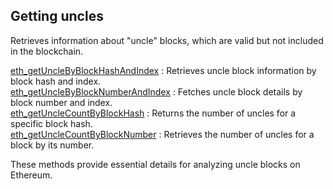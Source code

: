 
## Getting uncles

Retrieves information about "uncle" blocks, which are valid but not included in the blockchain.

[eth_getUncleByBlockHashAndIndex](/ethereum-api/gettinguncles/eth_getUncleByBlockHashAndIndex) : Retrieves uncle block information by block hash and index. \
[eth_getUncleByBlockNumberAndIndex](/ethereum-api/gettinguncles/eth_getUncleByBlockNumberAndIndex) : Fetches uncle block details by block number and index. \
[eth_getUncleCountByBlockHash](/ethereum-api/gettinguncles/eth_getUncleCountByBlockHash) : Returns the number of uncles for a specific block hash. \
[eth_getUncleCountByBlockNumber](/ethereum-api/gettinguncles/eth_getUncleCountByBlockNumber) : Retrieves the number of uncles for a block by its number.

These methods provide essential details for analyzing uncle blocks on Ethereum.

<Space h={16} />
<GetStarted />
